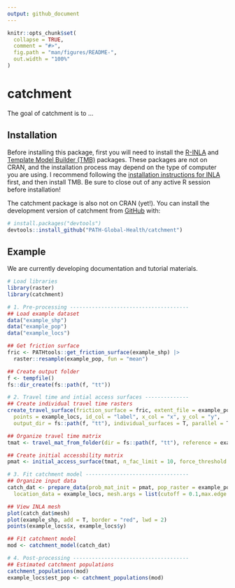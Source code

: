 ```yaml
---
output: github_document
---
```


<!-- README.md is generated from README.Rmd. Please edit that file -->

```r
knitr::opts_chunk$set(
  collapse = TRUE,
  comment = "#>",
  fig.path = "man/figures/README-",
  out.width = "100%"
)
```

# catchment

<!-- badges: start -->

<!-- badges: end -->

The goal of catchment is to ...

## Installation

Before installing this package, first you will need to install the [R-INLA](https://www.r-inla.org/home) and [Template Model Builder (TMB)](https://github.com/kaskr/adcomp) packages. These packages are not on CRAN, and the installation process may depend on the type of computer you are using. I recommend following the [installation instructions for INLA](<https://www.r-inla.org/download-install>) first, and then install TMB. Be sure to close out of any active R session before installation!

The catchment package is also not on CRAN (yet!). You can install the development version of catchment from [GitHub](https://github.com/) with:

``` r
# install.packages("devtools")
devtools::install_github("PATH-Global-Health/catchment")
```
## Example

We are currently developing documentation and tutorial materials. 

```r
# Load libraries
library(raster)
library(catchment)

# 1. Pre-processing --------------------------------------
## Load example dataset
data("example_shp")
data("example_pop")
data("example_locs")

## Get friction surface
fric <- PATHtools::get_friction_surface(example_shp) |> 
  raster::resample(example_pop, fun = "mean")

## Create output folder
f <- tempfile()
fs::dir_create(fs::path(f, "tt"))

# 2. Travel time and intial access surfaces --------------
## Create individual travel time rasters
create_travel_surface(friction_surface = fric, extent_file = example_pop,
  points = example_locs, id_col = "label", x_col = "x", y_col = "y",
  output_dir = fs::path(f, "tt"), individual_surfaces = T, parallel = T, cores = 5)

## Organize travel time matrix
tmat <- travel_mat_from_folder(dir = fs::path(f, "tt"), reference = example_pop)

## Create initial accessbility matrix
pmat <- initial_access_surface(tmat, n_fac_limit = 10, force_threshold = 300, sparse = F)

# 3. Fit catchment model ---------------------------------
## Organize input data
catch_dat <- prepare_data(prob_mat_init = pmat, pop_raster = example_pop,
  location_data = example_locs, mesh.args = list(cutoff = 0.1,max.edge = c(0.1, 4)))

## View INLA mesh
plot(catch_dat$mesh)
plot(example_shp, add = T, border = "red", lwd = 2)
points(example_locs$x, example_locs$y)

## Fit catchment model
mod <- catchment_model(catch_dat)

# 4. Post-processing -------------------------------------
## Estimated catchment populations
catchment_populations(mod)
example_locs$est_pop <- catchment_populations(mod)
```

